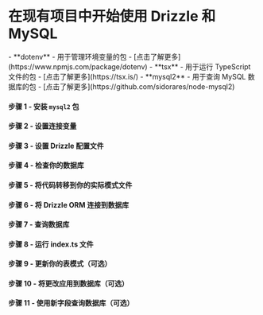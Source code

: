 
<Breadcrumbs/>

# 在现有项目中开始使用 Drizzle 和 MySQL

<Prerequisites>  
  - **dotenv** - 用于管理环境变量的包 - [点击了解更多](https://www.npmjs.com/package/dotenv)
  - **tsx** - 用于运行 TypeScript 文件的包 - [点击了解更多](https://tsx.is/)
  - **mysql2** - 用于查询 MySQL 数据库的包 - [点击了解更多](https://github.com/sidorares/node-mysql2)
</Prerequisites>

<FileStructure/>

#### 步骤 1 - 安装 `mysql2` 包

<InstallPackages lib='mysql2'/>

#### 步骤 2 - 设置连接变量

<SetupEnv env_variable='DATABASE_URL' />

#### 步骤 3 - 设置 Drizzle 配置文件

<SetupConfig dialect='mysql' env_variable='DATABASE_URL'/>

#### 步骤 4 - 检查你的数据库

<IntrospectMySQL/>

#### 步骤 5 - 将代码转移到你的实际模式文件

<TransferCode/>

#### 步骤 6 - 将 Drizzle ORM 连接到数据库

<ConnectMySQL/>

#### 步骤 7 - 查询数据库

<QueryDatabase dialect='mysql2' env_variable='DATABASE_URL'/>

#### 步骤 8 - 运行 index.ts 文件

<RunFile/>

#### 步骤 9 - 更新你的表模式（可选）

<UpdateSchema/>

#### 步骤 10 - 将更改应用到数据库（可选）

<ApplyChanges/>

#### 步骤 11 - 使用新字段查询数据库（可选）

<QueryDatabaseUpdated dialect='mysql2' env_variable='DATABASE_URL' />
